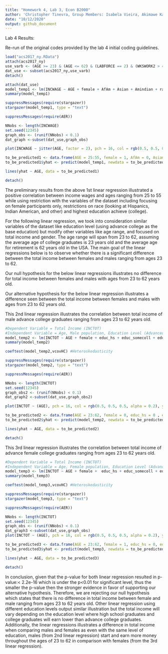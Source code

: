```yaml
---
title: "Homework 4, Lab 3, Econ B2000"
author: 'Christopher Tinevra, Group Members: Isabela Vieira, Akimawe Kadiri, Nicole Kerrison, Mostafa Ragheb, Charles Reed'
date: "10/12/2020"
output: github_document
---
```


Lab 4 Results:

Re-run of the original codes provided by the lab 4 initial coding guidelines.

```r
load("acs2017_ny.RData")
attach(acs2017_ny)
use_varb <- (AGE >= 23) & (AGE <= 62) & (LABFORCE == 2) & (WKSWORK2 > 4) & (UHRSWORK >= 35)
dat_use <- subset(acs2017_ny,use_varb) 
detach()

attach(dat_use)
model_temp1 <- lm(INCWAGE ~ AGE + female + AfAm + Asian + Amindian + race_oth + Hispanic + educ_hs + educ_somecoll + educ_college + educ_advdeg)
summary(model_temp1)

suppressMessages(require(stargazer))
stargazer(model_temp1, type = "text")

suppressMessages(require(AER))

NNobs <- length(INCWAGE)
set.seed(12345)
graph_obs <- (runif(NNobs) < 0.1)
dat_graph <-subset(dat_use,graph_obs)  

plot(INCWAGE ~ jitter(AGE, factor = 2), pch = 16, col = rgb(0.5, 0.5, 0.5, alpha = 0.2), ylim = c(0,150000), data = dat_graph)

to_be_predicted1 <- data.frame(AGE = 25:55, female = 1, AfAm = 0, Asian = 0, Amindian = 1, race_oth = 1, Hispanic = 1, educ_hs = 0, educ_somecoll = 0, educ_college = 1, educ_advdeg = 0)
to_be_predicted1$yhat <- predict(model_temp1, newdata = to_be_predicted1)

lines(yhat ~ AGE, data = to_be_predicted1)

detach()
```

The preliminary results from the above 1st linear regression illustrated a positive correlation between income wages and ages ranging from 25 to 55 while using restriction with the variables of the dataset including focusing on female participants only, restrictions on race (looking at Hispanics, Indian American, and other) and highest education achieve (college).

For the following linear regression, we took into consideration similar variables of the dataset like education level (using advance college as the base education) but modify other variables like age range, and focused on total income and gender. The age range will span from 23 to 62, assuming the average age of college graduates is 23 years old and the average age for retirement is 62 years old in the USA. The main goal of the linear regressions below is to observe whether there is a significant difference between the total income between females and males ranging from ages 23 to 62.

Our null hypothesis for the below linear regressions illustrates no difference for total income between females and males with ages from 23 to 62 years old.

Our alternative hypothesis for the below linear regression illustrates a difference seen between the total income between females and males with ages from 23 to 62 years old.

This 2nd linear regression illustrates the correlation between total income of male advance college graduates ranging from ages 23 to 62 years old. 

``` r
#Dependent Variable = Total Income (INCTOT)
#Independent Variable = Age, Male population, Education Level (Advanced Degrees)
model_temp2 <- lm(INCTOT ~ AGE + female + educ_hs + educ_somecoll + educ_college + educ_advdeg)
summary(model_temp2)

coeftest(model_temp2,vcovHC) #Heteroskedasticity

suppressMessages(require(stargazer))
stargazer(model_temp2, type = "text")

suppressMessages(require(AER))

NNobs <- length(INCTOT)
set.seed(12345)
graph_obs2 <- (runif(NNobs) < 0.1) 
dat_graph2 <-subset(dat_use,graph_obs2)  

plot(INCTOT ~ (AGE), pch = 16, col = rgb(0.5, 0.5, 0.5, alpha = 0.2), ylim = c(0,200000), data = dat_graph2)

to_be_predicted2 <- data.frame(AGE = 23:62, female = 0, educ_hs = 0 , educ_somecoll = 0, educ_college = 0, educ_advdeg = 1)
to_be_predicted2$yhat <- predict(model_temp2, newdata = to_be_predicted2)

lines(yhat ~ AGE, data = to_be_predicted2)

detach()

```

This 3rd linear regression illustrates the correlation between total income of advance female college graduates ranging from ages 23 to 62 years old. 

``` r
#Dependent Variable = Total Income (INCTOT)
#Independent Variable = Age, Female population, Education Level (Advanced Degrees)
model_temp3 <- lm(INCTOT ~ AGE + female +  educ_hs + educ_somecoll + educ_college + educ_advdeg)
summary(model_temp3)

coeftest(model_temp3,vcovHC) #Heteroskedasticity

suppressMessages(require(stargazer))
stargazer(model_temp3, type = "text")

suppressMessages(require(AER))

NNobs <- length(INCTOT)
set.seed(12345) 
graph_obs <- (runif(NNobs) < 0.1)
dat_graph3 <-subset(dat_use,graph_obs) 
plot(INCTOT ~ (AGE), pch = 16, col = rgb(0.5, 0.5, 0.5, alpha = 0.2), ylim = c(0,150000), data = dat_graph3)

to_be_predicted3 <- data.frame(AGE = 23:62, female = 1, educ_hs = 0, educ_somecoll = 0, educ_college = 0, educ_advdeg = 1)
to_be_predicted3$yhat <- predict(model_temp3, newdata = to_be_predicted3)

lines(yhat ~ AGE, data = to_be_predicted3)

detach()
```

In conclusion, given that the p-value for both linear regression resulted in p-value:< 2.2e-16 which is under the p<0.01 for significant level, thus the smaller the p-value then the stronger evidence in favor of supporting our alternative hypothesis. Therefore, we are rejecting our null hypothesis which states that there is no difference in total income between female and male ranging from ages 23 to 62 years old. Other linear regression using different education levels output similar illustration but the total income will vary depending on the education level where high school graduates and college graduates will earn lower than advance college graduates. Additionally, the linear regressions illustrates a difference in total income when comparing males and females as even with the same level of education, males (from 2nd linear regression) start and earn more money throughout the ages of 23 to 62 in comparison with females (from the 3rd linear regression).
